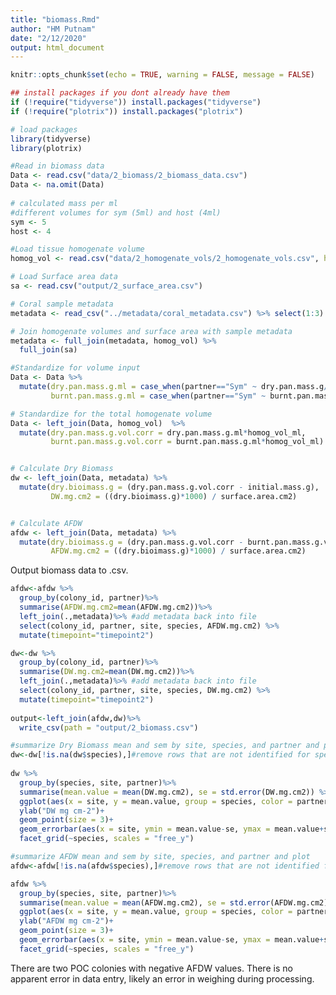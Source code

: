 ```yaml
---
title: "biomass.Rmd"
author: "HM Putnam"
date: "2/12/2020"
output: html_document
---
```


```r
knitr::opts_chunk$set(echo = TRUE, warning = FALSE, message = FALSE)

## install packages if you dont already have them
if (!require("tidyverse")) install.packages("tidyverse")
if (!require("plotrix")) install.packages("plotrix")

# load packages
library(tidyverse)
library(plotrix)

```

```r
#Read in biomass data
Data <- read.csv("data/2_biomass/2_biomass_data.csv")
Data <- na.omit(Data)
  
# calculated mass per ml
#different volumes for sym (5ml) and host (4ml)
sym <- 5
host <- 4

#Load tissue homogenate volume
homog_vol <- read.csv("data/2_homogenate_vols/2_homogenate_vols.csv", header=TRUE)

# Load Surface area data
sa <- read.csv("output/2_surface_area.csv")

# Coral sample metadata
metadata <- read_csv("../metadata/coral_metadata.csv") %>% select(1:3)

# Join homogenate volumes and surface area with sample metadata
metadata <- full_join(metadata, homog_vol) %>%
  full_join(sa)

#Standardize for volume input
Data <- Data %>%
  mutate(dry.pan.mass.g.ml = case_when(partner=="Sym" ~ dry.pan.mass.g/sym, partner=="Host" ~dry.pan.mass.g/host),
         burnt.pan.mass.g.ml = case_when(partner=="Sym" ~ burnt.pan.mass.g/sym, partner=="Host" ~burnt.pan.mass.g/host))

# Standardize for the total homogenate volume
Data <- left_join(Data, homog_vol)  %>%
  mutate(dry.pan.mass.g.vol.corr = dry.pan.mass.g.ml*homog_vol_ml, 
         burnt.pan.mass.g.vol.corr = burnt.pan.mass.g.ml*homog_vol_ml)


# Calculate Dry Biomass
dw <- left_join(Data, metadata) %>%
  mutate(dry.bioimass.g = (dry.pan.mass.g.vol.corr - initial.mass.g),
         DW.mg.cm2 = ((dry.bioimass.g)*1000) / surface.area.cm2)


# Calculate AFDW
afdw <- left_join(Data, metadata) %>%
  mutate(dry.bioimass.g = (dry.pan.mass.g.vol.corr - burnt.pan.mass.g.vol.corr),
         AFDW.mg.cm2 = ((dry.bioimass.g)*1000) / surface.area.cm2)


```

Output biomass data to .csv.  

```r
afdw<-afdw %>%
  group_by(colony_id, partner)%>%
  summarise(AFDW.mg.cm2=mean(AFDW.mg.cm2))%>%
  left_join(.,metadata)%>% #add metadata back into file
  select(colony_id, partner, site, species, AFDW.mg.cm2) %>%
  mutate(timepoint="timepoint2")

dw<-dw %>% 
  group_by(colony_id, partner)%>%
  summarise(DW.mg.cm2=mean(DW.mg.cm2))%>%
  left_join(.,metadata)%>% #add metadata back into file
  select(colony_id, partner, site, species, DW.mg.cm2) %>%
  mutate(timepoint="timepoint2")
  
output<-left_join(afdw,dw)%>%
  write_csv(path = "output/2_biomass.csv")
```

```r
#summarize Dry Biomass mean and sem by site, species, and partner and plot
dw<-dw[!is.na(dw$species),]#remove rows that are not identified for species and site
  
dw %>% 
  group_by(species, site, partner)%>%
  summarise(mean.value = mean(DW.mg.cm2), se = std.error(DW.mg.cm2)) %>%
  ggplot(aes(x = site, y = mean.value, group = species, color = partner))+
  ylab("DW mg cm-2")+
  geom_point(size = 3)+
  geom_errorbar(aes(x = site, ymin = mean.value-se, ymax = mean.value+se), width = 0.5)+
  facet_grid(~species, scales = "free_y")


```

```r
#summarize AFDW mean and sem by site, species, and partner and plot
afdw<-afdw[!is.na(afdw$species),]#remove rows that are not identified for species and site

afdw %>% 
  group_by(species, site, partner)%>%
  summarise(mean.value = mean(AFDW.mg.cm2), se = std.error(AFDW.mg.cm2)) %>%
  ggplot(aes(x = site, y = mean.value, group = species, color = partner))+
  ylab("AFDW mg cm-2")+
  geom_point(size = 3)+
  geom_errorbar(aes(x = site, ymin = mean.value-se, ymax = mean.value+se), width = 0.5)+
  facet_grid(~species, scales = "free_y")


```


 There are two POC colonies with negative AFDW values. There is no apparent error in data entry, likely an error in weighing during processing. 
